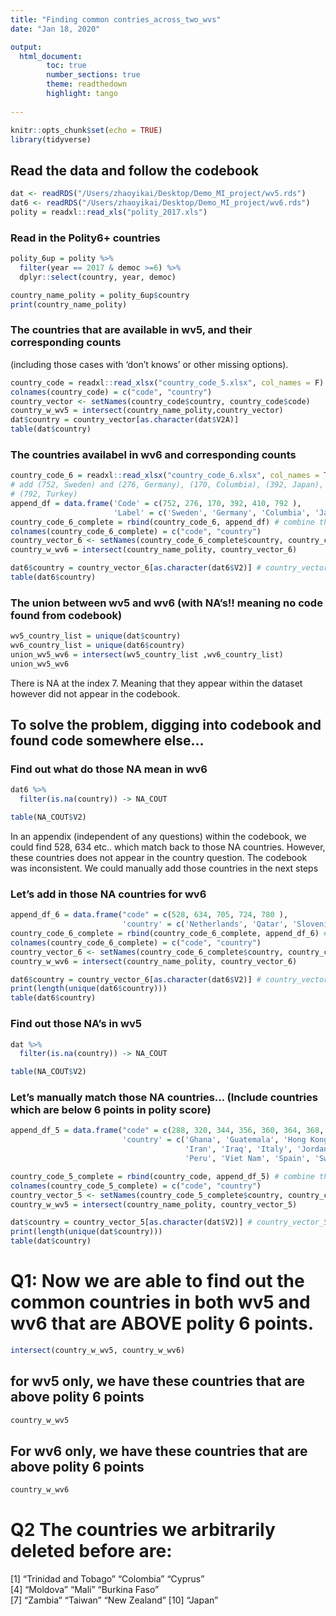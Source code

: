 ```yaml
---
title: "Finding common contries_across_two_wvs"
date: "Jan 18, 2020"

output: 
  html_document:
        toc: true
        number_sections: true  
        theme: readthedown  
        highlight: tango
        
---
```


```r
knitr::opts_chunk$set(echo = TRUE)
library(tidyverse)
```


## Read the data and follow the codebook

```r
dat <- readRDS("/Users/zhaoyikai/Desktop/Demo_MI_project/wv5.rds")
dat6 <- readRDS("/Users/zhaoyikai/Desktop/Demo_MI_project/wv6.rds")
polity = readxl::read_xls("polity_2017.xls")

```

### Read in the Polity6+ countries

```r
polity_6up = polity %>%
  filter(year == 2017 & democ >=6) %>%
  dplyr::select(country, year, democ)

country_name_polity = polity_6up$country 
print(country_name_polity)
```

### The countries that are available in wv5, and their corresponding counts 
(including those cases with 'don't knows' or other missing options).
```r
country_code = readxl::read_xlsx("country_code_5.xlsx", col_names = F)
colnames(country_code) = c("code", "country")
country_vector <- setNames(country_code$country, country_code$code)
country_w_wv5 = intersect(country_name_polity,country_vector)
dat$country = country_vector[as.character(dat$V2A)]
table(dat$country)
```

### The countries availabel in wv6 and corresponding counts
```r
country_code_6 = readxl::read_xlsx("country_code_6.xlsx", col_names = TRUE)
# add (752, Sweden) and (276, Germany), (170, Columbia), (392, Japan), (410, South Korea),
# (792, Turkey)
append_df = data.frame('Code' = c(752, 276, 170, 392, 410, 792 ),
                       'Label' = c('Sweden', 'Germany', 'Columbia', 'Japan', 'South Korea', 'Turkey'))
country_code_6_complete = rbind(country_code_6, append_df) # combine the two list together
colnames(country_code_6_complete) = c("code", "country")
country_vector_6 <- setNames(country_code_6_complete$country, country_code_6_complete$code)
country_w_wv6 = intersect(country_name_polity, country_vector_6)

dat6$country = country_vector_6[as.character(dat6$V2)] # country_vector_6 is the look up table
table(dat6$country)

```

### The union between wv5 and wv6 (with NA's!! meaning no code found from codebook)

```r
wv5_country_list = unique(dat$country)
wv6_country_list = unique(dat6$country)
union_wv5_wv6 = intersect(wv5_country_list ,wv6_country_list)
union_wv5_wv6
```

There is NA at the index 7. Meaning that they appear within the dataset however did not appear in the codebook.

## To solve the problem, digging into codebook and found code somewhere else...

### Find out what do those NA mean in wv6

```r
dat6 %>%
  filter(is.na(country)) -> NA_COUT

table(NA_COUT$V2)
```

In an appendix (independent of any questions) within the codebook, we could find 528, 634 etc.. which match back to those NA countries. However, these countries does not appear in the country question. The codebook was inconsistent. We could manually add those countries in the next steps

### Let's add in those NA countries for wv6
```r
append_df_6 = data.frame("code" = c(528, 634, 705, 724, 780 ),
                         'country' = c('Netherlands', 'Qatar', 'Slovenia', 'Spain', 'Trinidad and Tobago'))
country_code_6_complete = rbind(country_code_6_complete, append_df_6) # combine the two list together
colnames(country_code_6_complete) = c("code", "country")
country_vector_6 <- setNames(country_code_6_complete$country, country_code_6_complete$code)
country_w_wv6 = intersect(country_name_polity, country_vector_6)

dat6$country = country_vector_6[as.character(dat6$V2)] # country_vector_6 is the look up table
print(length(unique(dat6$country)))
table(dat6$country)
```

### Find out those NA's in wv5

```r
dat %>%
  filter(is.na(country)) -> NA_COUT

table(NA_COUT$V2)
```

### Let's manually match those NA countries... (Include countries which are below 6 points in polity score)
```r
append_df_5 = data.frame("code" = c(288, 320, 344, 356, 360, 364, 368, 380, 400, 458, 504, 604, 704, 724, 756, 818 ),
                         'country' = c('Ghana', 'Guatemala', 'Hong Kong', 'India', 'Indonesia', 
                                       'Iran', 'Iraq', 'Italy', 'Jordan', 'Malaysia', 'Morocco',
                                       'Peru', 'Viet Nam', 'Spain', 'Switzerland', 'Egypt'))

country_code_5_complete = rbind(country_code, append_df_5) # combine the two list together
colnames(country_code_5_complete) = c("code", "country")
country_vector_5 <- setNames(country_code_5_complete$country, country_code_5_complete$code)
country_w_wv5 = intersect(country_name_polity, country_vector_5)

dat$country = country_vector_5[as.character(dat$V2)] # country_vector_5 is the look up table
print(length(unique(dat$country)))
table(dat$country)


```


# Q1: Now we are able to find out the common countries in both wv5 and wv6 that are ABOVE polity 6 points.

```r
intersect(country_w_wv5, country_w_wv6)
```

## for wv5 only, we have these countries that are above polity 6 points

```r
country_w_wv5

```

## For wv6 only, we have these countries that are above polity 6 points
```r
country_w_wv6
```


# Q2  The countries we arbitrarily deleted before are:

[1] "Trinidad and Tobago" "Colombia"            "Cyprus"             
[4] "Moldova"             "Mali"                "Burkina Faso"       
[7] "Zambia"              "Taiwan"              "New Zealand"
[10] "Japan"


